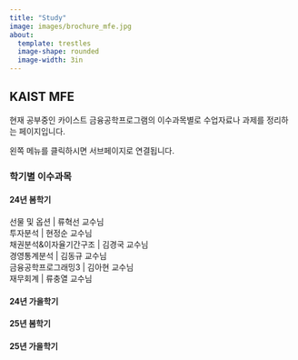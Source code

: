 ```yaml
---
title: "Study"
image: images/brochure_mfe.jpg
about:
  template: trestles
  image-shape: rounded
  image-width: 3in
---
```


## KAIST MFE

현재 공부중인 카이스트 금융공학프로그램의 이수과목별로 수업자료나 과제를 정리하는 페이지입니다.

왼쪽 메뉴를 클릭하시면 서브페이지로 연결됩니다.

### 학기별 이수과목

#### 24년 봄학기

| 선물 및 옵션 | 류혁선 교수님
| 투자분석 | 현정순 교수님
| 채권분석&이자율기간구조 | 김경국 교수님
| 경영통계분석 | 김동규 교수님
| 금융공학프로그래밍3 | 김아현 교수님
| 재무회계 | 류충열 교수님

#### 24년 가을학기

#### 25년 봄학기

#### 25년 가을학기